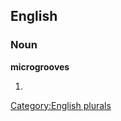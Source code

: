 
==English==

===Noun===
'''microgrooves'''

# {{plural of|[[microgroove]]}}

[[Category:English plurals]]